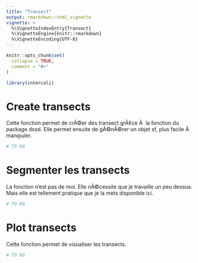 ```yaml
---
title: "Transect"
output: rmarkdown::html_vignette
vignette: >
  %\VignetteIndexEntry{Transect}
  %\VignetteEngine{knitr::rmarkdown}
  %\VignetteEncoding{UTF-8}
---
```


```r
knitr::opts_chunk$set(
  collapse = TRUE,
  comment = "#>"
)
```

```r
library(intercali)
```

<!-- This vignette is generated by fusen: do not edit by hand -->

<!--
 You need to run the 'description' chunk in the '0-dev_history.Rmd' file before continuing your code there.
-->



# Create transects

Cette fonction permet de crÃ©er des transect grÃ¢ce Ã  la fonction du package dssd. Elle permet ensuite de gÃ©nÃ©rer un objet sf, plus facile Ã  manipuler.


```r
# TO DO 
```

# Segmenter les transects

La fonction n'est pas de moi. Elle nÃ©cessite que je travaille un peu dessus. Mais elle est tellement pratique que je la mets disponible ici.


```r
# TO DO 
```

# Plot transects

Cette fonction permet de visualiser les transects.


```r
# TO DO 
```

